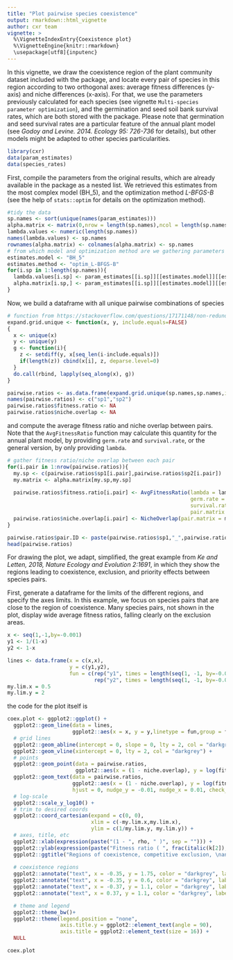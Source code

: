 ```yaml
---
title: "Plot pairwise species coexistence"
output: rmarkdown::html_vignette
author: cxr team
vignette: >
  %\VignetteIndexEntry{Coexistence plot}
  %\VignetteEngine{knitr::rmarkdown}
  \usepackage[utf8]{inputenc}
---
```


In this vignette, we draw the coexistence region of the plant community dataset included with the package, and locate every pair of species in this region according to two orthogonal axes: average fitness differences (y-axis) and niche differences (x-axis). For that, we use the parameters previously calculated for each species (see vignette `Multi-species parameter optimization`), and the germination and seed soil bank survival rates, which are both stored with the package. Please note that germination and seed survival rates are a particular feature of the annual plant model (see *Godoy and Levine. 2014. Ecology 95: 726-736* for details), but other models might be adapted to other species particularities. 

```r
library(cxr)
data(param_estimates) 
data(species_rates)
```

First, compile the parameters from the original results, which are already available in the package as a nested list. We retrieved this estimates from the most complex model (BH_5), and the optimization method *L-BFGS-B* (see the help of `stats::optim` for details on the optimization method).

```r
#tidy the data
sp.names <- sort(unique(names(param_estimates)))
alpha.matrix <- matrix(0,nrow = length(sp.names),ncol = length(sp.names))
lambda.values <- numeric(length(sp.names))
names(lambda.values) <- sp.names
rownames(alpha.matrix) <- colnames(alpha.matrix) <- sp.names
# from which model and optimization method are we gathering parameters
estimates.model <- "BH_5"
estimates.method <- "optim_L-BFGS-B"
for(i.sp in 1:length(sp.names)){
  lambda.values[i.sp] <- param_estimates[[i.sp]][[estimates.model]][[estimates.method]]$lambda
  alpha.matrix[i.sp,] <- param_estimates[[i.sp]][[estimates.model]][[estimates.method]]$alpha[sp.names]
}
```

Now, we build a dataframe with all unique pairwise combinations of species

```r
# function from https://stackoverflow.com/questions/17171148/non-redundant-version-of-expand-grid
expand.grid.unique <- function(x, y, include.equals=FALSE)
{
  x <- unique(x)
  y <- unique(y)
  g <- function(i){
    z <- setdiff(y, x[seq_len(i-include.equals)])
    if(length(z)) cbind(x[i], z, deparse.level=0)
  }
  do.call(rbind, lapply(seq_along(x), g))
}

pairwise.ratios <- as.data.frame(expand.grid.unique(sp.names,sp.names,include.equals = FALSE),stringsAsFactors = FALSE)
names(pairwise.ratios) <- c("sp1","sp2")
pairwise.ratios$fitness.ratio <- NA
pairwise.ratios$niche.overlap <- NA
```

and compute the average fitness ratio and niche overlap between pairs. Note that the `AvgFitnessRatio` function may calculate this quantity for the annual plant model, by providing `germ.rate` and `survival.rate`, or the general version, by only providing `lambda`.

```r
# gather fitness ratio/niche overlap between each pair
for(i.pair in 1:nrow(pairwise.ratios)){
  my.sp <- c(pairwise.ratios$sp1[i.pair],pairwise.ratios$sp2[i.pair])
  my.matrix <- alpha.matrix[my.sp,my.sp]
  
  pairwise.ratios$fitness.ratio[i.pair] <- AvgFitnessRatio(lambda = lambda.values[my.sp],
                                                           germ.rate = species_rates$germination[species_rates$code %in% my.sp],
                                                           survival.rate = species_rates$`seed survival`[species_rates$code %in% my.sp],
                                                           pair.matrix = my.matrix)[[3]]
  pairwise.ratios$niche.overlap[i.pair] <- NicheOverlap(pair.matrix = my.matrix)
}

pairwise.ratios$pair.ID <- paste(pairwise.ratios$sp1,"_",pairwise.ratios$sp2,sep="")
head(pairwise.ratios)
```

For drawing the plot, we adapt, simplified, the great example from *Ke and Letten, 2018, Nature Ecology and Evolution 2:1691*, in which they show the regions leading to coexistence, exclusion, and priority effects between species pairs.

First, generate a dataframe for the limits of the different regions, and specify the axes limits. In this example, we focus on species pairs that are close to the region of coexistence. Many species pairs, not shown in the plot, display wide average fitness ratios, falling clearly on the exclusion areas.

```r
x <- seq(1,-1,by=-0.001)
y1 <- 1/(1-x)
y2 <- 1-x

lines <- data.frame(x = c(x,x), 
                    y = c(y1,y2), 
                    fun = c(rep("y1", times = length(seq(1, -1, by=-0.001))), 
                            rep("y2", times = length(seq(1, -1, by=-0.001)))))
my.lim.x = 0.5
my.lim.y = 2
```

the code for the plot itself is

```r

coex.plot <- ggplot2::ggplot() + 
  ggplot2::geom_line(data = lines, 
                     ggplot2::aes(x = x, y = y,linetype = fun,group = fun), col = "black") +
  # grid lines
  ggplot2::geom_abline(intercept = 0, slope = 0, lty = 2, col = "darkgrey") +
  ggplot2::geom_vline(xintercept = 0, lty = 2, col = "darkgrey") +
  # points
  ggplot2::geom_point(data = pairwise.ratios, 
                      ggplot2::aes(x = (1 - niche.overlap), y = log(fitness.ratio))) +
  ggplot2::geom_text(data = pairwise.ratios, 
                     ggplot2::aes(x = (1 - niche.overlap), y = log(fitness.ratio), label = pair.ID), 
                     hjust = 0, nudge_y = -0.01, nudge_x = 0.01, check_overlap = TRUE, size = 3)+
  # log-scale
  ggplot2::scale_y_log10() +
  # trim to desired coords
  ggplot2::coord_cartesian(expand = c(0, 0),
                           xlim = c(-my.lim.x,my.lim.x),
                           ylim = c(1/my.lim.y, my.lim.y)) +
  # axes, title, etc
  ggplot2::xlab(expression(paste("(1 - ", rho, " )", sep = ""))) + 
  ggplot2::ylab(expression(paste("Fitness ratio ( ", frac(italic(k[2]), italic(k[1])), " )", sep=""))) +
  ggplot2::ggtitle("Regions of coexistence, competitive exclusion, \nand priority effects between species pairs")+
  
  # coexistence regions
  ggplot2::annotate("text", x = -0.35, y = 1.75, color = "darkgrey", label = expression(italic("sp 2 wins")))+
  ggplot2::annotate("text", x = -0.35, y = 0.6, color = "darkgrey", label = expression(italic("sp 1 wins")))+
  ggplot2::annotate("text", x = -0.37, y = 1.1, color = "darkgrey", label = expression(italic("priority\neffects")))+
  ggplot2::annotate("text", x = 0.37, y = 1.1, color = "darkgrey", label = expression(italic("coexistence\nregion")))+

  # theme and legend
  ggplot2::theme_bw()+
  ggplot2::theme(legend.position = "none", 
                 axis.title.y = ggplot2::element_text(angle = 90), 
                 axis.title = ggplot2::element_text(size = 16)) +
  NULL
```
 
```r
coex.plot
```
 
 
 
 